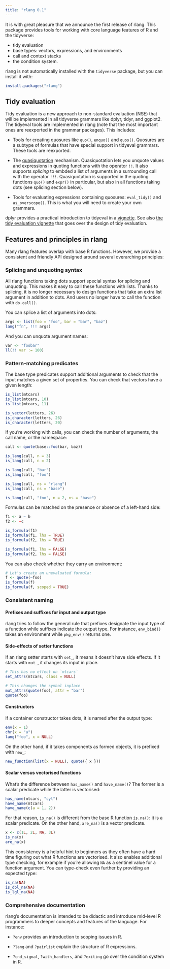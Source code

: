 ```yaml
---
title: "rlang 0.1"
---
```


It is with great pleasure that we announce the first release of rlang.
This package provides tools for working with core language features of
R and the tidyverse:

- tidy evaluation
- base types: vectors, expressions, and environments
- call and context stacks
- the condition system.

rlang is not automatically installed with the `tidyverse` package, but
you can install it with:

```r
install.packages("rlang")
```


## Tidy evaluation

Tidy evaluation is a new approach to non-standard evaluation (NSE)
that will be implemented in all tidyverse grammars like dplyr, tidyr,
and ggplot2. The tidyeval tools are implemented in rlang (note that
the most important ones are reexported in the grammar packages). This
includes:

- Tools for creating quosures like `quo()`, `enquo()` and
  `quos()`. Quosures are a subtype of formulas that have special
  support in tidyeval grammars. These tools are reexported.

- The [quasiquotation](http://rlang.tidyverse.org/reference/quasiquotation.html)
  mechanism. Quasiquotation lets you unquote values and expressions in
  quoting functions with the operator `!!`. It also supports
  _splicing_ to embded a list of arguments in a surrounding call with
  the operator `!!!`. Quasiquotation is supported in the quoting
  functions `quo()` and `expr()` in particular, but also in all
  functions taking dots (see splicing section below).

- Tools for evaluating expressions containing quosures: `eval_tidy()`
  and `as_overscope()`. This is what you will need to create your own
  grammars.

dplyr provides a practical introduction to tidyeval in a
[vignette](http://dplyr.tidyverse.org/articles/programming.html).
See also
[the tidy evaluation vignette](http://rlang.tidyverse.org/articles/tidy-evaluation.html)
that goes over the design of tidy evaluation.


## Features and principles in rlang

Many rlang features overlap with base R functions. However, we provide
a consistent and friendly API designed around several overarching
principles:


### Splicing and unquoting syntax

All rlang functions taking dots support special syntax for splicing
and unquoting. This makes it easy to call these functions with lists.
Thanks to splicing, it is no longer necessary to design functions that
take an extra list argument in addition to dots. And users no longer
have to call the function with `do.call()`.

You can splice a list of arguments into dots:

```r
args <- list(foo = "foo", bar = "bar", "baz")
lang("fn", !!! args)
```

And you can unquote argument names:

```r
var <- "foobar"
ll(!! var := 100)
```


### Pattern-matching predicates

The base type predicates support additional arguments to check that
the input matches a given set of properties. You can check that
vectors have a given length:

```r
is_list(mtcars)
is_list(mtcars, 10)
is_list(mtcars, 11)

is_vector(letters, 26)
is_character(letters, 26)
is_character(letters, 20)
```

If you're working with calls, you can check the number of arguments,
the call name, or the namespace:

```r
call <- quote(base::foo(bar, baz))

is_lang(call, n = 3)
is_lang(call, n = 2)

is_lang(call, "bar")
is_lang(call, "foo")

is_lang(call, ns = "rlang")
is_lang(call, ns = "base")

is_lang(call, "foo", n = 2, ns = "base")
```

Formulas can be matched on the presence or absence of a left-hand
side:

```r
f1 <- a ~ b
f2 <- ~c

is_formula(f1)
is_formula(f1, lhs = TRUE)
is_formula(f2, lhs = TRUE)

is_formula(f1, lhs = FALSE)
is_formula(f2, lhs = FALSE)
```

You can also check whether they carry an environment:

```r
# Let's create an unevaluated formula:
f <- quote(~foo)
is_formula(f)
is_formula(f, scoped = TRUE)
```


### Consistent naming

#### Prefixes and suffixes for input and output type

rlang tries to follow the general rule that prefixes designate the
input type of a function while suffixes indicate the output type.
For instance, `env_bind()` takes an environment while `pkg_env()`
returns one.


#### Side-effects of setter functions

If an rlang setter starts with `set_`, it means it doesn't have side
effects. If it starts with `mut_`, it changes its input in place.

```r
# This has no effect on `mtcars`
set_attrs(mtcars, class = NULL)

# This changes the symbol inplace
mut_attrs(quote(foo), attr = "bar")
quote(foo)
```


#### Constructors

If a container constructor takes dots, it is named after the output
type:

```r
env(x = 1)
chr(x = "a")
lang("foo", x = NULL)
```

On the other hand, if it takes components as formed objects, it is
prefixed with `new_`:

```r
new_function(list(x = NULL), quote({ x }))
```


#### Scalar versus vectorised functions

What's the difference between `has_name()` and `have_name()`? The
former is a scalar predicate while the latter is vectorised:

```r
has_name(mtcars, "cyl")
have_name(mtcars)
have_name(c(a = 1, 2))
```

For that reason, `is_na()` is different from the base R function
`is.na()`: it is a scalar predicate. On the other hand, `are_na()` is
a vector predicate.

```r
x <- c(1L, 2L, NA, 3L)
is_na(x)
are_na(x)
```

This consistency is a helpful hint to beginners as they often have a
hard time figuring out what R functions are vectorised. It also
enables additional type checking, for example if you're allowing `NA`
as a sentinel value for a function argument. You can type-check even
further by providing an expected type:

```r
is_na(NA)
is_dbl_na(NA)
is_lgl_na(NA)
```


### Comprehensive documentation

rlang's documentation is intended to be didactic and introduce
mid-level R programmers to deeper concepts and features of the
language. For instance:

- `?env` provides an introduction to scoping issues in R.

- `?lang` and `?pairlist` explain the structure of R expressions.

- `?cnd_signal`, `?with_handlers`, and `?exiting` go over the
  condition system in R.
